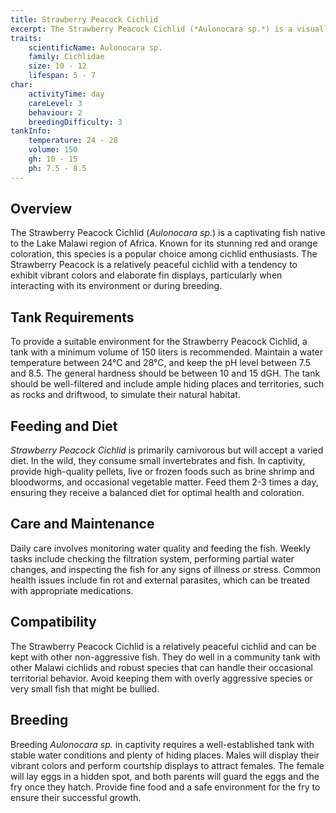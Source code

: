 ```yaml
---
title: Strawberry Peacock Cichlid
excerpt: The Strawberry Peacock Cichlid (*Aulonocara sp.*) is a visually stunning African cichlid known for its vibrant red and orange colors and peaceful nature.
traits:
    scientificName: Aulonocara sp.
    family: Cichlidae
    size: 10 - 12
    lifespan: 5 - 7
char:
    activityTime: day
    careLevel: 3
    behaviour: 2
    breedingDifficulty: 3
tankInfo:
    temperature: 24 - 28
    volume: 150
    gh: 10 - 15
    ph: 7.5 - 8.5
---
```


## Overview
The Strawberry Peacock Cichlid (*Aulonocara sp.*) is a captivating fish native to the Lake Malawi region of Africa. Known for its stunning red and orange coloration, this species is a popular choice among cichlid enthusiasts. The Strawberry Peacock is a relatively peaceful cichlid with a tendency to exhibit vibrant colors and elaborate fin displays, particularly when interacting with its environment or during breeding.

## Tank Requirements
To provide a suitable environment for the Strawberry Peacock Cichlid, a tank with a minimum volume of 150 liters is recommended. Maintain a water temperature between 24°C and 28°C, and keep the pH level between 7.5 and 8.5. The general hardness should be between 10 and 15 dGH. The tank should be well-filtered and include ample hiding places and territories, such as rocks and driftwood, to simulate their natural habitat.

## Feeding and Diet
*Strawberry Peacock Cichlid* is primarily carnivorous but will accept a varied diet. In the wild, they consume small invertebrates and fish. In captivity, provide high-quality pellets, live or frozen foods such as brine shrimp and bloodworms, and occasional vegetable matter. Feed them 2-3 times a day, ensuring they receive a balanced diet for optimal health and coloration.

## Care and Maintenance
Daily care involves monitoring water quality and feeding the fish. Weekly tasks include checking the filtration system, performing partial water changes, and inspecting the fish for any signs of illness or stress. Common health issues include fin rot and external parasites, which can be treated with appropriate medications.

## Compatibility
The Strawberry Peacock Cichlid is a relatively peaceful cichlid and can be kept with other non-aggressive fish. They do well in a community tank with other Malawi cichlids and robust species that can handle their occasional territorial behavior. Avoid keeping them with overly aggressive species or very small fish that might be bullied.

## Breeding
Breeding *Aulonocara sp.* in captivity requires a well-established tank with stable water conditions and plenty of hiding places. Males will display their vibrant colors and perform courtship displays to attract females. The female will lay eggs in a hidden spot, and both parents will guard the eggs and the fry once they hatch. Provide fine food and a safe environment for the fry to ensure their successful growth.
